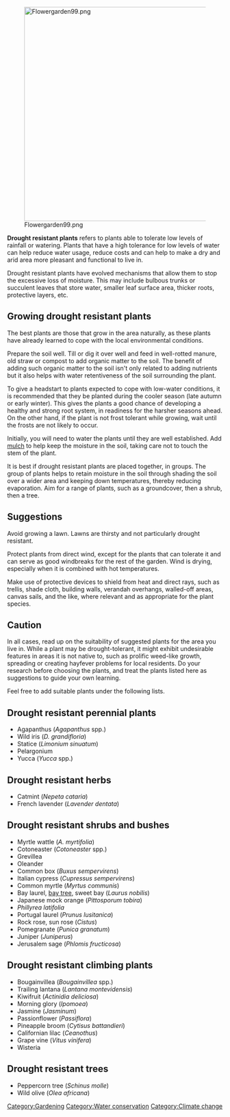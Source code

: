 [[File:Flowergarden99.png|center|500px]]

'''Drought resistant plants''' refers to plants able to tolerate low levels of rainfall or watering. Plants that have a high tolerance for low levels of water can help reduce water usage, reduce costs and can help to make a dry and arid area more pleasant and functional to live in.

Drought resistant plants have evolved mechanisms that allow them to stop the excessive loss of moisture. This may include bulbous trunks or succulent leaves that store water, smaller leaf surface area, thicker roots, protective layers, etc.

== Growing drought resistant plants ==
The best plants are those that grow in the area naturally, as these plants have already learned to cope with the local environmental conditions.

Prepare the soil well. Till or dig it over well and feed in well-rotted manure, old straw or compost to add organic matter to the soil. The benefit of adding such organic matter to the soil isn't only related to adding nutrients but it also helps with water retentiveness of the soil surrounding the plant.

To give a headstart to plants expected to cope with low-water conditions, it is recommended that they be planted during the cooler season (late autumn or early winter). This gives the plants a good chance of developing a healthy and strong root system, in readiness for the harsher seasons ahead. On the other hand, if the plant is not frost tolerant while growing, wait until the frosts are not likely to occur.

Initially, you will need to water the plants until they are well established. Add [[mulch]] to help keep the moisture in the soil, taking care not to touch the stem of the plant.

It is best if drought resistant plants are placed together, in groups. The group of plants helps to retain moisture in the soil through shading the soil over a wider area and keeping down temperatures, thereby reducing evaporation. Aim for a range of plants, such as a groundcover, then a shrub, then a tree.

== Suggestions ==
Avoid growing a lawn. Lawns are thirsty and not particularly drought resistant.

Protect plants from direct wind, except for the plants that can tolerate it and can serve as good windbreaks for the rest of the garden. Wind is drying, especially when it is combined with hot temperatures.

Make use of protective devices to shield from heat and direct rays, such as trellis, shade cloth, building walls, verandah overhangs, walled-off areas, canvas sails, and the like, where relevant and as appropriate for the plant species.

== Caution ==
In all cases, read up on the suitability of suggested plants for the area you live in. While a plant may be drought-tolerant, it might exhibit undesirable features in areas it is not native to, such as prolific weed-like growth, spreading or creating hayfever problems for local residents. Do your research before choosing the plants, and treat the plants listed here as suggestions to guide your own learning.

Feel free to add suitable plants under the following lists.

== Drought resistant perennial plants ==

*Agapanthus (''Agapanthus'' spp.)
*Wild iris (''D. grandifloria'')
*Statice (''Limonium sinuatum'')
*Pelargonium
*Yucca (''Yucca'' spp.)

== Drought resistant herbs ==

*Catmint (''Nepeta cataria'')
*French lavender (''Lavender dentata'')

== Drought resistant shrubs and bushes ==

*Myrtle wattle (''A. myrtifolia'')
*Cotoneaster (''Cotoneaster'' spp.)
*Grevillea
*Oleander
*Common box (''Buxus sempervirens'')
*Italian cypress (''Cupressus sempervirens'')
*Common myrtle (''Myrtus communis'')
*Bay laurel, [[bay tree]], sweet bay (''Laurus nobilis'')
*Japanese mock orange (''Pittosporum tobira'')
*''Phillyrea latifolia''
*Portugal laurel (''Prunus lusitanica'')
*Rock rose, sun rose (''Cistus'')
*Pomegranate (''Punica granatum'')
*Juniper (''Juniperus'')
*Jerusalem sage (''Phlomis fructicosa'')

== Drought resistant climbing plants ==

*Bougainvillea (''Bougainvillea'' spp.)
*Trailing lantana (''Lantana montevidensis'')
*Kiwifruit (''Actinidia deliciosa'')
*Morning glory (''Ipomoea'')
*Jasmine (''Jasminum'')
*Passionflower (''Passiflora'')
*Pineapple broom (''Cytisus battandieri'')
*Californian lilac (''Ceanothus'')
*Grape vine (''Vitus vinifera'')
*Wisteria

== Drought resistant trees ==

*Peppercorn tree (''Schinus molle'')
*Wild olive (''Olea africana'')



[[Category:Gardening]]
[[Category:Water conservation]]
[[Category:Climate change]]